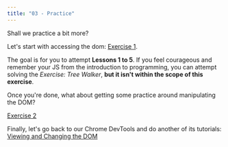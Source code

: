 ```yaml
---
title: "03 - Practice"
---
```


Shall we practice a bit more?

Let's start with accessing the dom: [Exercise 1](https://dom-tutorials.appspot.com/static/1.html).

The goal is for you to attempt **Lessons 1 to 5**. If you feel courageous and remember your JS from the introduction to programming, you can attempt solving the *Exercise: Tree Walker*, **but it isn't within the scope of this exercise**.

Once you're done, what about getting some practice around manipulating the DOM?

[Exercise 2](https://dom-tutorials.appspot.com/static/2.html)

Finally, let's go back to our Chrome DevTools and do another of its tutorials:
[Viewing and Changing the DOM](https://developer.chrome.com/docs/devtools/dom/)